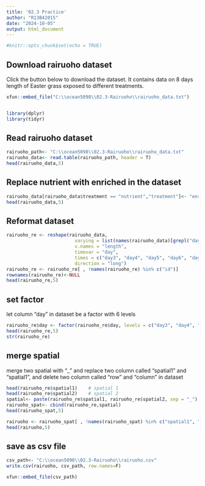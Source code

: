 ```yaml
---
title: '02.3 Practice'
author: "R13B42015"
date: "2024-10-05"
output: html_document
---
```


```r
#knitr::opts_chunk$set(echo = TRUE)
```

## Download rairuoho dataset
Click the button below to download the dataset. It contains data on 8 days length of Easter grass exposed to different treatments. 
```r
xfun::embed_file("C:\\ocean5098\\02.3-Rairuoho\\rairuoho_data.txt")
```

```r

```

```r
library(dplyr)
library(tidyr)
```

## Read rairuoho dataset
```r
rairuoho_path<- "C:\\ocean5098\\02.3-Rairuoho\\rairuoho_data.txt"
rairuoho_data<- read.table(rairuoho_path, header = T)
head(rairuoho_data,5)
```

## Replace nutrient with enriched in the dataset
```r
rairuoho_data[rairuoho_data$treatment == "nutrient","treatment"]<- "enriched"
head(rairuoho_data,5)
```
## Reformat dataset
```r
rairuoho_re <- reshape(rairuoho_data,
                         varying = list(names(rairuoho_data)[grepl("day", names(rairuoho_data))]),
                         v.names = "length",
                         timevar = "day",
                         times = c("day3", "day4", "day5", "day6", "day7", "day8"),
                         direction = "long")
rairuoho_re <- rairuoho_re[ , !names(rairuoho_re) %in% c("id")]
rownames(rairuoho_re)<-NULL
head(rairuoho_re,5)
```

## set factor
let column "day" in dataset be a factor with 6 levels
```r
rairuoho_re$day <- factor(rairuoho_re$day, levels = c("day3", "day4", "day5", "day6", "day7", "day8"))
head(rairuoho_re,5)
str(rairuoho_re)
```

## merge spatial
merge two spatial with "_" and replace two column called "spatial1" and "spatial1", and delete two column called "row" and "column" in dataset
```r
head(rairuoho_re$spatial1)    # spatial 1
head(rairuoho_re$spatial2)    # spatial 2
spatial<- paste(rairuoho_re$spatial1, rairuoho_re$spatial2, sep = "_")
rairuoho_spat<- cbind(rairuoho_re,spatial)
head(rairuoho_spat,5)
```

```r
rairuoho <- rairuoho_spat[ , !names(rairuoho_spat) %in% c("spatial1", "spatial2", "row", "column")]
head(rairuoho,5)
```

## save as csv file
```r
csv_path<- "C:\\ocean5098\\02.3-Rairuoho\\rairuoho.csv"
write.csv(rairuoho, csv_path, row.names=F)
```
```r
xfun::embed_file(csv_path)
```